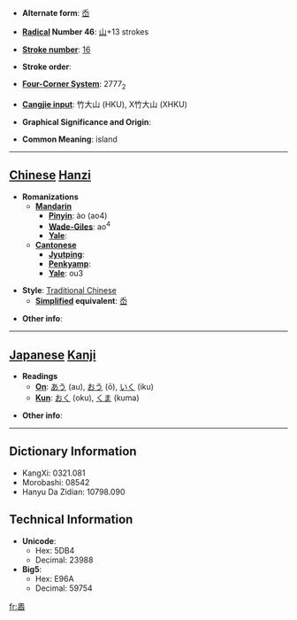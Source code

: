* '''Alternate form''': [[岙]]

* '''[[Wiktionary:Chinese radical index| Radical]] Number 46''': [[Wiktionary:Chinese radical index 山|山]]+13 strokes

* '''[[Wiktionary:Chinese total strokes index|Stroke number]]''': [[Wiktionary:Chinese total strokes index 16|16]]

* '''Stroke order''': 

* '''[[Wiktionary:Chinese four corner index|Four-Corner System]]''': 2777<sub>2</sub>

* '''[[Wiktionary:Chinese Cangjie index|Cangjie input]]''': 竹大山 (HKU), X竹大山 (XHKU)

* '''Graphical Significance and Origin''': 

* '''Common Meaning''': island

----

== [[Chinese]] [[Hanzi]] ==

* '''Romanizations'''
** '''[[Mandarin]]'''
*** '''[[Pinyin]]''': ào (ao4)
*** '''[[Wade-Giles]]''': ao<sup>4</sup>
*** '''[[Yale]]''': 
** '''[[Cantonese]]'''
*** '''[[Jyutping]]''':
*** '''[[Penkyamp]]''': 
*** '''[[Yale]]''': ou3

* '''Style''': [[Traditional Chinese]] 
** '''[[Simplified Chinese|Simplified]] equivalent''': [[岙]]

* '''Other info''': 

----

== [[Japanese]] [[Kanji]] ==

* '''Readings'''
** '''[[On]]''': [[あう]] (au), [[おう]] (ō), [[いく]] (iku)
** '''[[Kun]]''': [[おく]] (oku), [[くま]] (kuma)

* '''Other info''':  

----

== Dictionary Information ==

* KangXi: 0321.081
* Morobashi: 08542
* Hanyu Da Zidian: 10798.090

== Technical Information ==

* '''Unicode''':
** Hex: 5DB4
** Decimal: 23988
* '''Big5''':
** Hex: E96A
** Decimal: 59754

[[fr:嶴]]